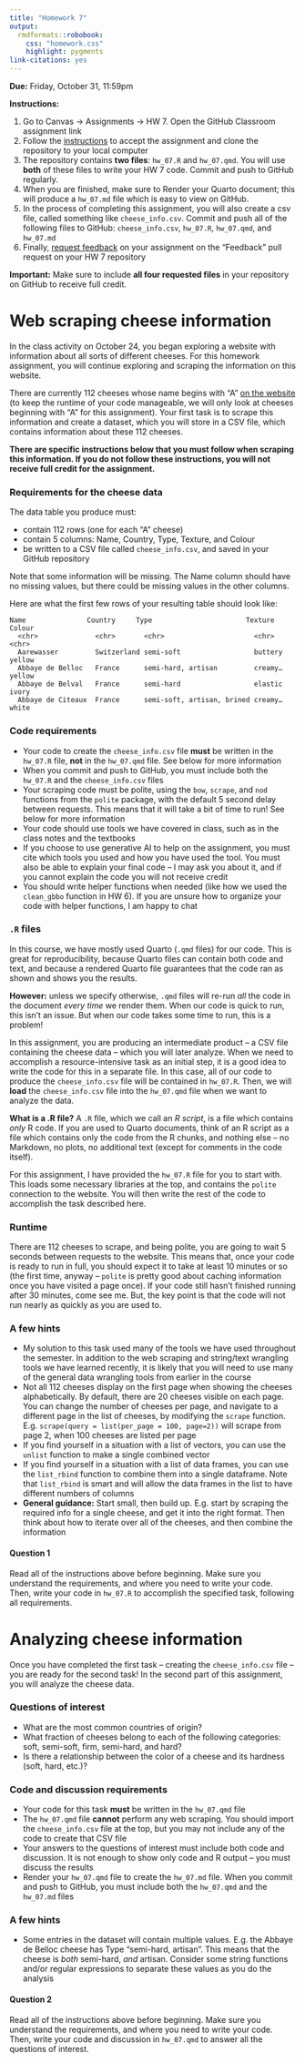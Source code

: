 ```yaml
---
title: "Homework 7"
output: 
  rmdformats::robobook:
    css: "homework.css"
    highlight: pygments
link-citations: yes
---
```


**Due:** Friday, October 31, 11:59pm 

**Instructions:** 

1. Go to Canvas -> Assignments -> HW 7. Open the GitHub Classroom assignment link
2. Follow the [instructions](https://sta279-f25.github.io/resources/github_instructions/) to accept the assignment and clone the repository to your local computer
3. The repository contains **two files**: `hw_07.R` and `hw_07.qmd`. You will use **both** of these files to write your HW 7 code. Commit and push to GitHub regularly.
4. When you are finished, make sure to Render your Quarto document; this will produce a `hw_07.md` file which is easy to view on GitHub. 
5. In the process of completing this assignment, you will also create a csv file, called something like `cheese_info.csv`. Commit and push all of the following files to GitHub: `cheese_info.csv`, `hw_07.R`, `hw_07.qmd`, and `hw_07.md`
5. Finally, [request feedback](https://sta279-f25.github.io/resources/github_instructions/#step-10-request-feedback) on your assignment on the "Feedback" pull request on your HW 7 repository

**Important:** Make sure to include **all four requested files** in your repository on GitHub to receive full credit.

# Web scraping cheese information

In the class activity on October 24, you began exploring a website with information about all sorts of different cheeses. For this homework assignment, you will continue exploring and scraping the information on this website.

There are currently 112 cheeses whose name begins with "A" [on the website](https://www.cheese.com/alphabetical/a/) (to keep the runtime of your code manageable, we will only look at cheeses beginning with "A" for this assignment). Your first task is to scrape this information and create a dataset, which you will store in a CSV file, which contains information about these 112 cheeses.

**There are specific instructions below that you must follow when scraping this information. If you do not follow these instructions, you will not receive full credit for the assignment.**

### Requirements for the cheese data

The data table you produce must:

* contain 112 rows (one for each "A" cheese)
* contain 5 columns: Name, Country, Type, Texture, and Colour
* be written to a CSV file called `cheese_info.csv`, and saved in your GitHub repository

Note that some information will be missing. The Name column should have no missing values, but there could be missing values in the other columns.

Here are what the first few rows of your resulting table should look like:

```
Name               Country     Type                       Texture Colour
  <chr>              <chr>       <chr>                      <chr>   <chr> 
  Aarewasser         Switzerland semi-soft                  buttery yellow
  Abbaye de Belloc   France      semi-hard, artisan         creamy… yellow
  Abbaye de Belval   France      semi-hard                  elastic ivory 
  Abbaye de Citeaux  France      semi-soft, artisan, brined creamy… white 
```


### Code requirements

* Your code to create the `cheese_info.csv` file **must** be written in the `hw_07.R` file, **not** in the `hw_07.qmd` file. See below for more information
* When you commit and push to GitHub, you must include both the `hw_07.R` and the `cheese_info.csv` files
* Your scraping code must be polite, using the `bow`, `scrape`, and `nod` functions from the `polite` package, with the default 5 second delay between requests. This means that it will take a bit of time to run! See below for more information
* Your code should use tools we have covered in class, such as in the class notes and the textbooks
* If you choose to use generative AI to help on the assignment, you must cite which tools you used and how you have used the tool. You must also be able to explain your final code -- I may ask you about it, and if you cannot explain the code you will not receive credit
* You should write helper functions when needed (like how we used the `clean_gbbo` function in HW 6). If you are unsure how to organize your code with helper functions, I am happy to chat

### `.R` files

In this course, we have mostly used Quarto (`.qmd` files) for our code. This is great for reproducibility, because Quarto files can contain both code and text, and because a rendered Quarto file guarantees that the code ran as shown and shows you the results.

**However:** unless we specify otherwise, `.qmd` files will re-run *all* the code in the document *every time* we render them. When our code is quick to run, this isn't an issue. But when our code takes some time to run, this is a problem!

In this assignment, you are producing an intermediate product -- a CSV file containing the cheese data -- which you will later analyze. When we need to accomplish a resource-intensive task as an initial step, it is a good idea to write the code for this in a separate file. In this case, all of our code to produce the `cheese_info.csv` file will be contained in `hw_07.R`. Then, we will **load** the `cheese_info.csv` file into the `hw_07.qmd` file when we want to analyze the data.

**What is a .R file?** A `.R` file, which we call an *R script*, is a file which contains *only* R code. If you are used to Quarto documents, think of an R script as a file which contains only the code from the R chunks, and nothing else -- no Markdown, no plots, no additional text (except for comments in the code itself).

For this assignment, I have provided the `hw_07.R` file for you to start with. This loads some necessary libraries at the top, and contains the `polite` connection to the website. You will then write the rest of the code to accomplish the task described here.

### Runtime

There are 112 cheeses to scrape, and being polite, you are going to wait 5 seconds between requests to the website. This means that, once your code is ready to run in full, you should expect it to take at least 10 minutes or so (the first time, anyway -- `polite` is pretty good about caching information once you have visited a page once). If your code still hasn't finished running after 30 minutes, come see me. But, the key point is that the code will not run nearly as quickly as you are used to.

### A few hints

* My solution to this task used many of the tools we have used throughout the semester. In addition to the web scraping and string/text wrangling tools we have learned recently, it is likely that you will need to use many of the general data wrangling tools from earlier in the course
* Not all 112 cheeses display on the first page when showing the cheeses alphabetically. By default, there are 20 cheeses visible on each page. You can change the number of cheeses per page, and navigate to a different page in the list of cheeses, by modifying the `scrape` function. E.g. `scrape(query = list(per_page = 100, page=2))` will scrape from page 2, when 100 cheeses are listed per page
* If you find yourself in a situation with a list of vectors, you can use the `unlist` function to make a single combined vector
* If you find yourself in a situation with a list of data frames, you can use the `list_rbind` function to combine them into a single dataframe. Note that `list_rbind` is smart and will allow the data frames in the list to have different numbers of columns
* **General guidance:** Start small, then build up. E.g. start by scraping the required info for a single cheese, and get it into the right format. Then think about how to iterate over all of the cheeses, and then combine the information

:::{.question}
#### Question 1

Read all of the instructions above before beginning. Make sure you understand the requirements, and where you need to write your code. Then, write your code in `hw_07.R` to accomplish the specified task, following all requirements.

:::


# Analyzing cheese information

Once you have completed the first task -- creating the `cheese_info.csv` file -- you are ready for the second task! In the second part of this assignment, you will analyze the cheese data.

### Questions of interest

* What are the most common countries of origin?
* What fraction of cheeses belong to each of the following categories: soft, semi-soft, firm, semi-hard, and hard?
* Is there a relationship between the color of a cheese and its hardness (soft, hard, etc.)?

### Code and discussion requirements

* Your code for this task **must** be written in the `hw_07.qmd` file
* The `hw_07.qmd` file **cannot** perform any web scraping. You should import the `cheese_info.csv` file at the top, but you may not include any of the code to create that CSV file
* Your answers to the questions of interest must include both code and discussion. It is not enough to show only code and R output -- you must discuss the results
* Render your `hw_07.qmd` file to create the `hw_07.md` file. When you commit and push to GitHub, you must include both the `hw_07.qmd` and the `hw_07.md` files

### A few hints

* Some entries in the dataset will contain multiple values. E.g. the Abbaye de Belloc cheese has Type "semi-hard, artisan". This means that the cheese is *both* semi-hard, *and* artisan. Consider some string functions and/or regular expressions to separate these values as you do the analysis


:::{.question}
#### Question 2

Read all of the instructions above before beginning. Make sure you understand the requirements, and where you need to write your code. Then, write your code and discussion in `hw_07.qmd` to answer all the questions of interest.

:::
